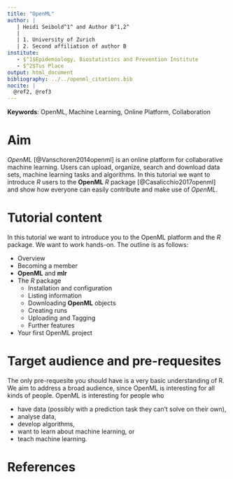 ```yaml
---
title: "OpenML"
author: |
   | Heidi Seibold^1^ and Author B^1,2^
   |
   | 1. University of Zurich
   | 2. Second affiliation of author B
institute: 
   - $^1$Epidemiology, Biostatistics and Prevention Institute
   - $^2$Tus Place
output: html_document
bibliography: ../../openml_citations.bib
nocite: | 
  @ref2, @ref3
---
```


**Keywords**: OpenML, Machine Learning, Online Platform, Collaboration

# Aim
*OpenML* [@Vanschoren2014openml] is an online platform for collaborative
machine learning. Users can upload, organize, search and download data sets,
machine learning tasks and algorithms. In this tutorial we want to introduce
*R* users to the **OpenML** *R* package [@Casalicchio2017openml] and show how
everyone can easily contribute and make use of *OpenML*. 

# Tutorial content
In this tutorial we want to introduce you to the OpenML platform and the *R*
package. We want to work hands-on. The outline is as follows:

- Overview 
- Becoming a member
- **OpenML** and **mlr**
- The *R* package
    + Installation and configuration
    + Listing information
    + Downloading **OpenML** objects
    + Creating runs 
    + Uploading and Tagging
    + Further features
- Your first OpenML project


# Target audience and pre-requesites
The only pre-requesite you should have is a very basic understanding of R.  We
aim to address a broad audience, since OpenML is interesting for all kinds of
people. OpenML is interesting for people who 

- have data (possibly with a prediction task they can't solve on their own), 
- analyse data, 
- develop algorithms, 
- want to learn about machine learning, or 
- teach machine learning.


 <!-- - Goals/Aims/Learning objectives -->
 <!-- - Justification for running the tutorial at useR! 2017 -->
 <!-- - Description of the tutorial -->
 <!-- - Outline of the tutorial content -->
 <!-- - Pre-requisites -->
 <!-- - Potential attendees -->
 <!-- - Instructor biograph(y/ies) or link to online profile(s) -->
 <!-- - References -->
 


# References
